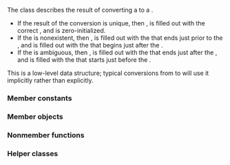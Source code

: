 {{cpp/chrono/title|local_info}}
{{cpp/chrono/local_info/navbar}}
{{ddcl|header=chrono|since=c++20|
struct local_info;
}}

The class {{tt|local_info}} describes the result of converting a {{lc|std::chrono::local_time}} to a {{lc|std::chrono::sys_time}}.

* If the result of the conversion is unique, then {{c|1=result == local_info::unique}}, {{tt|first}} is filled out with the correct {{lc|std::chrono::sys_info}}, and {{tt|second}} is zero-initialized.
* If the {{tt|local_time}} is nonexistent, then {{c|1=result == local_info::nonexistent}}, {{tt|first}} is filled out with the {{lc|std::chrono::sys_info}} that ends just prior to the {{tt|local_time}}, and {{tt|second}} is filled out with the {{lc|std::chrono::sys_info}} that begins just after the {{tt|local_time}}.
* If the {{tt|local_time}} is ambiguous, then {{c|1=result == local_info::ambiguous}}, {{tt|first}} is filled out with the {{lc|std::chrono::sys_info}} that ends just after the {{tt|local_time}}, and {{tt|second}} is filled with the {{lc|std::chrono::sys_info}} that starts just before the {{tt|local_time}}.

This is a low-level data structure; typical conversions from {{tt|local_time}} to {{tt|sys_time}} will use it implicitly rather than explicitly.

===Member constants===
{{dsc begin}}
{{dsc hitem|Name|Value}}
{{dsc mem sconst|nolink=true|{{dsc small|constexpr int}} unique|{{c|0}}}}
{{dsc mem sconst|nolink=true|{{dsc small|constexpr int}} nonexistent|{{c|1}}}}
{{dsc mem sconst|nolink=true|{{dsc small|constexpr int}} ambiguous|{{c|2}}}}
{{dsc end}}

===Member objects===
{{dsc begin}}
{{dsc hitem|Member object|Type}}
{{dsc|{{tt|result}}|{{c/core|int}}}}
{{dsc|{{tt|first}}, {{tt|second}}|{{lc|std::chrono::sys_info}}}}
{{dsc end}}

===Nonmember functions===
{{dsc begin}}
{{dsc inc|cpp/chrono/local_info/dsc operator ltlt}}
{{dsc end}}

===Helper classes===
{{dsc begin}}
{{dsc inc|cpp/chrono/dsc formatter|local_info}}
{{dsc end}}

{{langlinks|es|ja|ru|zh}}